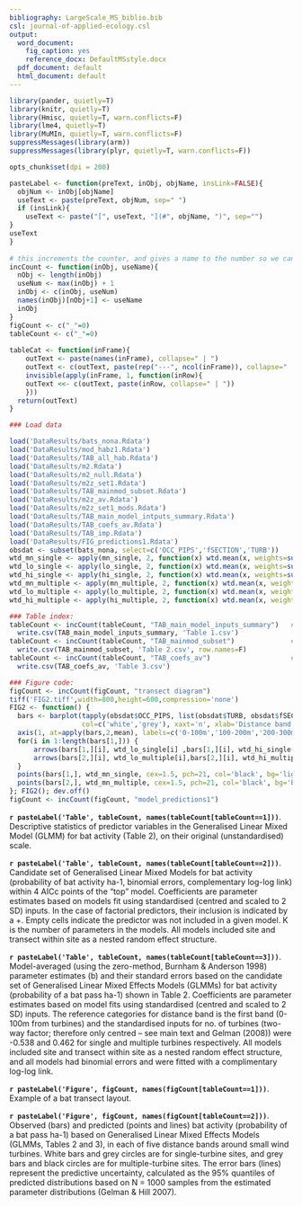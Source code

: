 ```yaml
---
bibliography: LargeScale_MS_biblio.bib
csl: journal-of-applied-ecology.csl
output:
  word_document:
    fig_caption: yes
    reference_docx: DefaultMSstyle.docx
  pdf_document: default
  html_document: default
---
```


```r
library(pander, quietly=T)
library(knitr, quietly=T)
library(Hmisc, quietly=T, warn.conflicts=F)
library(lme4, quietly=T)
library(MuMIn, quietly=T, warn.conflicts=F)
suppressMessages(library(arm))
suppressMessages(library(plyr, quietly=T, warn.conflicts=F))

opts_chunk$set(dpi = 200)

pasteLabel <- function(preText, inObj, objName, insLink=FALSE){
  objNum <- inObj[objName]
  useText <- paste(preText, objNum, sep=" ")
  if (insLink){
    useText <- paste("[", useText, "](#", objName, ")", sep="")
}
useText
}
 
# this increments the counter, and gives a name to the number so we can reference it later
incCount <- function(inObj, useName){
  nObj <- length(inObj)
  useNum <- max(inObj) + 1
  inObj <- c(inObj, useNum)
  names(inObj)[nObj+1] <- useName
  inObj
}
figCount <- c("_"=0)
tableCount <- c("_"=0)
 
tableCat <- function(inFrame){
    outText <- paste(names(inFrame), collapse=" | ")
    outText <- c(outText, paste(rep("---", ncol(inFrame)), collapse=" | "))
    invisible(apply(inFrame, 1, function(inRow){
    outText <<- c(outText, paste(inRow, collapse=" | "))
    }))
  return(outText)
} 

### Load data

load('DataResults/bats_nona.Rdata')
load('DataResults/mod_habz1.Rdata')
load('DataResults/TAB_all_hab.Rdata')
load('DataResults/m2.Rdata')
load('DataResults/m2_null.Rdata')
load('DataResults/m2z_set1.Rdata')
load('DataResults/TAB_mainmod_subset.Rdata')
load('DataResults/m2z_av.Rdata')
load('DataResults/m2z_set1_mods.Rdata')
load('DataResults/TAB_main_model_intputs_summary.Rdata')
load('DataResults/TAB_coefs_av.Rdata')
load('DataResults/TAB_imp.Rdata')
load('DataResults/FIG_predictions1.Rdata')
obsdat <- subset(bats_nona, select=c('OCC_PIPS','fSECTION','TURB'))
wtd_mn_single <- apply(mn_single, 2, function(x) wtd.mean(x, weights=subset(m2z_set1,delta<4)$weight))
wtd_lo_single <- apply(lo_single, 2, function(x) wtd.mean(x, weights=subset(m2z_set1,delta<4)$weight))
wtd_hi_single <- apply(hi_single, 2, function(x) wtd.mean(x, weights=subset(m2z_set1,delta<4)$weight))
wtd_mn_multiple <- apply(mn_multiple, 2, function(x) wtd.mean(x, weights=subset(m2z_set1,delta<4)$weight))
wtd_lo_multiple <- apply(lo_multiple, 2, function(x) wtd.mean(x, weights=subset(m2z_set1,delta<4)$weight))
wtd_hi_multiple <- apply(hi_multiple, 2, function(x) wtd.mean(x, weights=subset(m2z_set1,delta<4)$weight))

### Table index:
tableCount <- incCount(tableCount, "TAB_main_model_inputs_summary")   # Table 1
  write.csv(TAB_main_model_inputs_summary, 'Table 1.csv')
tableCount <- incCount(tableCount, "TAB_mainmod_subset")              # Table 2
  write.csv(TAB_mainmod_subset, 'Table 2.csv', row.names=F)
tableCount <- incCount(tableCount, "TAB_coefs_av")                    # Table 3
  write.csv(TAB_coefs_av, 'Table 3.csv')

### Figure code:
figCount <- incCount(figCount, "transect diagram")
tiff('FIG2.tiff',width=800,height=600,compression='none')
FIG2 <- function() {
  bars <- barplot(tapply(obsdat$OCC_PIPS, list(obsdat$TURB, obsdat$fSECTION), mean),beside=T,ylim=c(0,0.5), 
                  col=c('white','grey'), xaxt='n', xlab='Distance band', ylab='Probability of a Pipistrelle bat pass / ha')
  axis(1, at=apply(bars,2,mean), labels=c('0-100m','100-200m','200-300m','300-400m','400-500m'))
  for(i in 1:length(bars[1,])) {
      arrows(bars[1,][i], wtd_lo_single[i] ,bars[1,][i], wtd_hi_single[i], angle=90, code=3, length=0.1)
      arrows(bars[2,][i], wtd_lo_multiple[i],bars[2,][i], wtd_hi_multiple[i], angle=90, code=3, length=0.1)    
  }
  points(bars[1,], wtd_mn_single, cex=1.5, pch=21, col='black', bg='lightgrey')
  points(bars[2,], wtd_mn_multiple, cex=1.5, pch=21, col='black', bg='black')
}; FIG2(); dev.off()
figCount <- incCount(figCount, "model_predictions1")

```


**`r pasteLabel('Table', tableCount, names(tableCount[tableCount==1]))`**. Descriptive statistics of predictor variables in the Generalised Linear Mixed Model (GLMM) for bat activity (Table 2), on their original (unstandardised) scale.  
 
 
**`r pasteLabel('Table', tableCount, names(tableCount[tableCount==2]))`**. Candidate set of Generalised Linear Mixed Models for bat activity (probability of bat activity ha-1, binomial errors, complementary log-log link) within 4 AICc points of the “top” model. Coefficients are parameter estimates based on models fit using standardised (centred and scaled to 2 SD) inputs. In the case of factorial predictors, their inclusion is indicated by a +. Empty cells indicate the predictor was not included in a given model. K is the number of parameters in the models.  All models included site and transect within site as a nested random effect structure.  
 
 
**`r pasteLabel('Table', tableCount, names(tableCount[tableCount==3]))`**. Model-averaged (using the zero-method, Burnham & Anderson 1998) parameter estimates (b) and their standard errors based on the candidate set of Generalised Linear Mixed Effects Models (GLMMs) for bat activity (probability of a bat pass ha-1) shown in Table 2. Coefficients are parameter estimates based on model fits using standardised (centred and scaled to 2 SD) inputs. The reference categories for distance band is the first band (0-100m from turbines) and the standardised inputs for no. of turbines (two-way factor; therefore only centred – see main text and Gelman (2008)) were -0.538 and 0.462 for single and multiple turbines respectively. All models included site and transect within site as a nested random effect structure, and all models had binomial errors and were fitted with a complimentary log-log link.  
 
 
**`r pasteLabel('Figure', figCount, names(figCount[tableCount==1]))`**. Example of a bat transect layout.  
 
 
**`r pasteLabel('Figure', figCount, names(figCount[tableCount==2]))`**. Observed (bars) and predicted (points and lines) bat activity (probability of a bat pass ha-1) based on Generalised Linear Mixed Effects Models (GLMMs, Tables 2 and 3), in each of five distance bands around small wind turbines. White bars and grey circles are for single-turbine sites, and grey bars and black circles are for multiple-turbine sites. The error bars (lines) represent the predictive uncertainty, calculated as the 95% quantiles of predicted distributions based on N = 1000 samples from the estimated parameter distributions (Gelman & Hill 2007).


 

